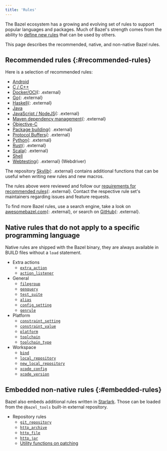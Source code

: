 ```yaml
---
title: 'Rules'
---
```


The Bazel ecosystem has a growing and evolving set of rules to support popular
languages and packages. Much of Bazel's strength comes from the ability to
[define new rules](/versions/8.3.0/extending/concepts) that can be used by others.

This page describes the recommended, native, and non-native Bazel rules.

## Recommended rules {:#recommended-rules}

Here is a selection of recommended rules:

* [Android](/versions/8.3.0/docs/bazel-and-android)
* [C / C++](/versions/8.3.0/docs/bazel-and-cpp)
* [Docker/OCI](https://github.com/bazel-contrib/rules_oci){: .external}
* [Go](https://github.com/bazelbuild/rules_go){: .external}
* [Haskell](https://github.com/tweag/rules_haskell){: .external}
* [Java](/versions/8.3.0/docs/bazel-and-java)
* [JavaScript / NodeJS](https://github.com/bazelbuild/rules_nodejs){: .external}
* [Maven dependency management](https://github.com/bazelbuild/rules_jvm_external){: .external}
* [Objective-C](/versions/8.3.0/docs/bazel-and-apple)
* [Package building](https://github.com/bazelbuild/rules_pkg){: .external}
* [Protocol Buffers](https://github.com/bazelbuild/rules_proto#protobuf-rules-for-bazel){: .external}
* [Python](https://github.com/bazelbuild/rules_python){: .external}
* [Rust](https://github.com/bazelbuild/rules_rust){: .external}
* [Scala](https://github.com/bazelbuild/rules_scala){: .external}
* [Shell](/versions/8.3.0/reference/be/shell)
* [Webtesting](https://github.com/bazelbuild/rules_webtesting){: .external} (Webdriver)

The repository [Skylib](https://github.com/bazelbuild/bazel-skylib){: .external} contains
additional functions that can be useful when writing new rules and new
macros.

The rules above were reviewed and follow our
[requirements for recommended rules](/versions/8.3.0/community/recommended-rules){: .external}.
Contact the respective rule set's maintainers regarding issues and feature
requests.

To find more Bazel rules, use a search engine, take a look on
[awesomebazel.com](https://awesomebazel.com/){: .external}, or search on
[GitHub](https://github.com/search?o=desc&q=bazel+rules&s=stars&type=Repositories){: .external}.

## Native rules that do not apply to a specific programming language

Native rules are shipped with the Bazel binary, they are always available in
BUILD files without a `load` statement.

* Extra actions
  - [`extra_action`](/versions/8.3.0/reference/be/extra-actions#extra_action)
  - [`action_listener`](/versions/8.3.0/reference/be/extra-actions#action_listener)
* General
  - [`filegroup`](/versions/8.3.0/reference/be/general#filegroup)
  - [`genquery`](/versions/8.3.0/reference/be/general#genquery)
  - [`test_suite`](/versions/8.3.0/reference/be/general#test_suite)
  - [`alias`](/versions/8.3.0/reference/be/general#alias)
  - [`config_setting`](/versions/8.3.0/reference/be/general#config_setting)
  - [`genrule`](/versions/8.3.0/reference/be/general#genrule)
* Platform
  - [`constraint_setting`](/versions/8.3.0/reference/be/platforms-and-toolchains#constraint_setting)
  - [`constraint_value`](/versions/8.3.0/reference/be/platforms-and-toolchains#constraint_value)
  - [`platform`](/versions/8.3.0/reference/be/platforms-and-toolchains#platform)
  - [`toolchain`](/versions/8.3.0/reference/be/platforms-and-toolchains#toolchain)
  - [`toolchain_type`](/versions/8.3.0/reference/be/platforms-and-toolchains#toolchain_type)
* Workspace
  - [`bind`](/versions/8.3.0/reference/be/workspace#bind)
  - [`local_repository`](/versions/8.3.0/reference/be/workspace#local_repository)
  - [`new_local_repository`](/versions/8.3.0/reference/be/workspace#new_local_repository)
  - [`xcode_config`](/versions/8.3.0/reference/be/objective-c#xcode_config)
  - [`xcode_version`](/versions/8.3.0/reference/be/objective-c#xcode_version)

## Embedded non-native rules {:#embedded-rules}

Bazel also embeds additional rules written in [Starlark](/versions/8.3.0/rules/language). Those can be loaded from
the `@bazel_tools` built-in external repository.

* Repository rules
  - [`git_repository`](/versions/8.3.0/rules/lib/repo/git#git_repository)
  - [`http_archive`](/versions/8.3.0/rules/lib/repo/http#http_archive)
  - [`http_file`](/versions/8.3.0/rules/lib/repo/http#http_archive)
  - [`http_jar`](/versions/8.3.0/rules/lib/repo/http#http_jar)
  - [Utility functions on patching](/versions/8.3.0/rules/lib/repo/utils)
